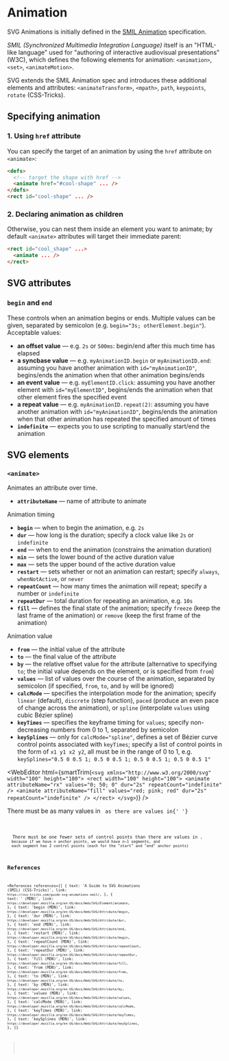 
# Animation

SVG Animations is initially defined in the [SMIL Animation](https://www.w3.org/TR/2001/REC-smil-animation-20010904/) specification.

_SMIL (Synchronized Multimedia Integration Language)_ itself is an "HTML-like language" used for "authoring of interactive audiovisual presentations" (W3C), which defines the following elements for animation: `<animation>`, `<set>`, `<animateMotion>`.

SVG extends the SMIL Animation spec and introduces these additional elements and attributes: `<animateTransform>`, `<mpath>`, `path`, `keypoints`, `rotate` (CSS-Tricks).

## Specifying animation

### 1. Using `href` attribute

You can specify the target of an animation by using the `href` attribute on `<animate>`:

```html
<defs>
  <!-- target the shape with href -->
  <animate href="#cool-shape" ... />
</defs>
<rect id="cool-shape" ... />
```

### 2. Declaring animation as children

Otherwise, you can nest them inside an element you want to animate; by default `<animate>` attributes will target their immediate parent:

```html
<rect id="cool_shape" ...>
  <animate ... />
</rect>
```

## SVG attributes

### `begin` and `end`

These controls when an animation begins or ends. Multiple values can be given, separated by semicolon (e.g. `begin="3s; otherElement.begin"`). Acceptable values:

- **an offset value** &mdash; e.g. `2s` or `500ms`: begin/end after this much time has elapsed
- **a syncbase value** &mdash; e.g. `myAnimationID.begin` or `myAnimationID.end`: assuming you have another animation with `id="myAnimationID"`, begins/ends the animation when that other animation begins/ends
- **an event value** &mdash; e.g. `myElementID.click`: assuming you have another element with `id="myElementID"`, begins/ends the animation when that other element fires the specified event
- **a repeat value** &mdash; e.g. `myAnimationID.repeat(2)`: assuming you have another animation with `id="myAnimationID"`, begins/ends the animation when that other animation has repeated the specified amount of times
- **`indefinite`** &mdash; expects you to use scripting to manually start/end the animation

## SVG elements

### `<animate>`

Animates an attribute over time.

- **`attributeName`** &mdash; name of attribute to animate

<Badge color="red">Animation timing</Badge>

- **`begin`** &mdash; when to begin the animation, e.g. `2s`
- **`dur`** &mdash; how long is the duration; specify a clock value like `2s` or `indefinite`
- **`end`** &mdash; when to end the animation (constrains the animation duration)
- **`min`** &mdash; sets the lower bound of the active duration value
- **`max`** &mdash; sets the upper bound of the active duration value
- **`restart`** &mdash; sets whether or not an animation can restart; specify `always`, `whenNotActive`, or `never`
- **`repeatCount`** &mdash; how many times the animation will repeat; specify a number or `indefinite`
- **`repeatDur`** &mdash; total duration for repeating an animation, e.g. `10s`
- **`fill`** &mdash; defines the final state of the animation; specify `freeze` (keep the last frame of the animation) or `remove` (keep the first frame of the animation)

<Badge color="red">Animation value</Badge>

- **`from`** &mdash; the initial value of the attribute
- **`to`** &mdash; the final value of the attribute
- **`by`** &mdash; the relative offset value for the attribute (alternative to specifying `to`; the initial value depends on the element, or is specified from `from`)
- **`values`** &mdash; list of values over the course of the animation, separated by semicolon (if specified, `from`, `to`, and `by` will be ignored)
- **`calcMode`** &mdash; specifies the interpolation mode for the animation; specify `linear` (default), `discrete` (step function), `paced` (produce an even pace of change across the animation), or `spline` (interpolate `values` using cubic Bézier spline)
- **`keyTimes`** &mdash; specifies the keyframe timing for `values`; specify non-decreasing numbers from 0 to 1, separated by semicolon<Asterisk str="*"/>
- **`keySplines`** &mdash; only for `calcMode="spline"`, defines a set of Bézier curve control points associated with `keyTimes`; specify a list of control points in the form of `x1 y1 x2 y2`, all must be in the range of 0 to 1, e.g. `keySplines="0.5 0 0.5 1; 0.5 0 0.5 1; 0.5 0 0.5 1; 0.5 0 0.5 1"`<Asterisk str="**"/>

<WebEditor
  html={smartTrim(`
    <svg xmlns="http://www.w3.org/2000/svg" width="100" height="100">
      <rect width="100" height="100">
        <animate attributeName="rx" values="0; 50; 0" dur="2s" repeatCount="indefinite" />
        <animate attributeName="fill" values="red; pink; red" dur="2s" repeatCount="indefinite" />
      </rect>
    </svg>
  `)}
/>

<Asterisk str="*">
  There must be as many values in <Code str="keyTimes" /> as there are values in{' '}
  <Code str="values" />
</Asterisk>

<Asterisk str="**">
  There must be one fewer sets of control points than there are values in <Code str="keyTimes" />,
  because if we have <var>n</var> anchor points, we would have <var>n</var>&ndash;1 segments, and
  each segment has 2 control points (each for the "start" and "end" anchor points)
</Asterisk>

## References

<References
  references={[
    {
      text: 'A Guide to SVG Animations (SMIL) (CSS-Tricks)',
      link: `https://css-tricks.com/guide-svg-animations-smil/`,
    },
    {
      text: '<animation> (MDN)',
      link: `https://developer.mozilla.org/en-US/docs/Web/SVG/Element/animate`,
    },
    {
      text: 'begin (MDN)',
      link: `https://developer.mozilla.org/en-US/docs/Web/SVG/Attribute/begin`,
    },
    {
      text: 'dur (MDN)',
      link: `https://developer.mozilla.org/en-US/docs/Web/SVG/Attribute/dur`,
    },
    {
      text: 'end (MDN)',
      link: `https://developer.mozilla.org/en-US/docs/Web/SVG/Attribute/end`,
    },
    {
      text: 'restart (MDN)',
      link: `https://developer.mozilla.org/en-US/docs/Web/SVG/Attribute/begin`,
    },
    {
      text: 'repeatCount (MDN)',
      link: `https://developer.mozilla.org/en-US/docs/Web/SVG/Attribute/repeatCount`,
    },
    {
      text: 'repeatDur (MDN)',
      link: `https://developer.mozilla.org/en-US/docs/Web/SVG/Attribute/repeatDur`,
    },
    {
      text: 'fill (MDN)',
      link: `https://developer.mozilla.org/en-US/docs/Web/SVG/Attribute/fill`,
    },
    {
      text: 'from (MDN)',
      link: `https://developer.mozilla.org/en-US/docs/Web/SVG/Attribute/from`,
    },
    {
      text: 'to (MDN)',
      link: `https://developer.mozilla.org/en-US/docs/Web/SVG/Attribute/to`,
    },
    {
      text: 'by (MDN)',
      link: `https://developer.mozilla.org/en-US/docs/Web/SVG/Attribute/by`,
    },
    {
      text: 'values (MDN)',
      link: `https://developer.mozilla.org/en-US/docs/Web/SVG/Attribute/values`,
    },
    {
      text: 'calcMode (MDN)',
      link: `https://developer.mozilla.org/en-US/docs/Web/SVG/Attribute/calcMode`,
    },
    {
      text: 'keyTimes (MDN)',
      link: `https://developer.mozilla.org/en-US/docs/Web/SVG/Attribute/keyTimes`,
    },
    {
      text: 'keySplines (MDN)',
      link: `https://developer.mozilla.org/en-US/docs/Web/SVG/Attribute/keySplines`,
    },
  ]}
></References>
